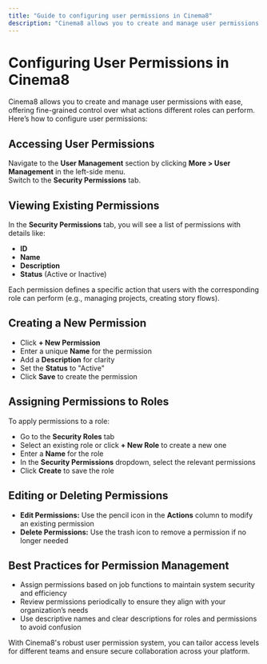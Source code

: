 ```yaml
---
title: "Guide to configuring user permissions in Cinema8"
description: "Cinema8 allows you to create and manage user permissions with ease, offering fine-grained control over what actions different roles can perform. Here’s how to configure user permissions:"
---
```



# Configuring User Permissions in Cinema8

Cinema8 allows you to create and manage user permissions with ease, offering fine-grained control over what actions different roles can perform. Here’s how to configure user permissions:

## Accessing User Permissions

Navigate to the **User Management** section by clicking **More > User Management** in the left-side menu.  
Switch to the **Security Permissions** tab.

## Viewing Existing Permissions

In the **Security Permissions** tab, you will see a list of permissions with details like:

- **ID**  
- **Name**  
- **Description**  
- **Status** (Active or Inactive)

Each permission defines a specific action that users with the corresponding role can perform (e.g., managing projects, creating story flows).

## Creating a New Permission

- Click **+ New Permission**  
- Enter a unique **Name** for the permission  
- Add a **Description** for clarity  
- Set the **Status** to "Active"  
- Click **Save** to create the permission

## Assigning Permissions to Roles

To apply permissions to a role:

- Go to the **Security Roles** tab  
- Select an existing role or click **+ New Role** to create a new one  
- Enter a **Name** for the role  
- In the **Security Permissions** dropdown, select the relevant permissions  
- Click **Create** to save the role

## Editing or Deleting Permissions

- **Edit Permissions:** Use the pencil icon in the **Actions** column to modify an existing permission  
- **Delete Permissions:** Use the trash icon to remove a permission if no longer needed

## Best Practices for Permission Management

- Assign permissions based on job functions to maintain system security and efficiency  
- Review permissions periodically to ensure they align with your organization’s needs  
- Use descriptive names and clear descriptions for roles and permissions to avoid confusion

<Callout type="info" title="Pro Tip">
With Cinema8's robust user permission system, you can tailor access levels for different teams and ensure secure collaboration across your platform.
</Callout>
